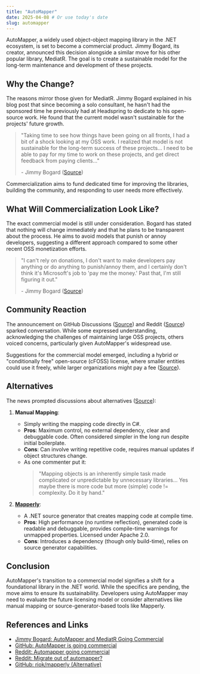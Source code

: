 ```yaml
---
title: "AutoMapper"
date: 2025-04-08 # Or use today's date
slug: automapper
---
```


AutoMapper, a widely used object-object mapping library in the .NET ecosystem, is set to become a commercial product. Jimmy Bogard, its creator, announced this decision alongside a similar move for his other popular library, MediatR. The goal is to create a sustainable model for the long-term maintenance and development of these projects.

## Why the Change?

The reasons mirror those given for MediatR. Jimmy Bogard explained in his blog post that since becoming a solo consultant, he hasn't had the sponsored time he previously had at Headspring to dedicate to his open-source work. He found that the current model wasn't sustainable for the projects' future growth.

> "Taking time to see how things have been going on all fronts, I had a bit of a shock looking at my OSS work. I realized that model is not sustainable for the long-term success of these projects... I need to be able to pay for my time to work on these projects, and get direct feedback from paying clients..."
> 
> \- Jimmy Bogard ([Source](https://www.jimmybogard.com/automapper-and-mediatr-going-commercial/))

Commercialization aims to fund dedicated time for improving the libraries, building the community, and responding to user needs more effectively.

## What Will Commercialization Look Like?

The exact commercial model is still under consideration. Bogard has stated that nothing will change immediately and that he plans to be transparent about the process. He aims to avoid models that punish or annoy developers, suggesting a different approach compared to some other recent OSS monetization efforts.

> "I can't rely on donations, I don't want to make developers pay anything or do anything to punish/annoy them, and I certainly don't think it's Microsoft's job to 'pay me the money.' Past that, I'm still figuring it out."
> 
> \- Jimmy Bogard ([Source](https://www.jimmybogard.com/automapper-and-mediatr-going-commercial/))

## Community Reaction

The announcement on GitHub Discussions ([Source](https://github.com/AutoMapper/AutoMapper/discussions/4536)) and Reddit ([Source](https://www.reddit.com/r/dotnet/comments/1jppsht/automapper_going_commercial/)) sparked conversation. While some expressed understanding, acknowledging the challenges of maintaining large OSS projects, others voiced concerns, particularly given AutoMapper's widespread use.

Suggestions for the commercial model emerged, including a hybrid or "conditionally free" open-source (cFOSS) license, where smaller entities could use it freely, while larger organizations might pay a fee ([Source](https://github.com/AutoMapper/AutoMapper/discussions/4536#discussioncomment-10001004)).

## Alternatives

The news prompted discussions about alternatives ([Source](https://www.reddit.com/r/dotnet/comments/1h2cy10/migrate_out_of_automapper/)):

1.  **Manual Mapping**:
    *   Simply writing the mapping code directly in C#.
    *   **Pros**: Maximum control, no external dependency, clear and debuggable code. Often considered simpler in the long run despite initial boilerplate.
    *   **Cons**: Can involve writing repetitive code, requires manual updates if object structures change.
    *   As one commenter put it:
        > "Mapping objects is an inherently simple task made complicated or unpredictable by unnecessary libraries... Yes maybe there is more code but more (simple) code != complexity. Do it by hand."

2.  **[Mapperly](https://github.com/riok/mapperly)**:
    *   A .NET source generator that creates mapping code at compile time.
    *   **Pros**: High performance (no runtime reflection), generated code is readable and debuggable, provides compile-time warnings for unmapped properties. Licensed under Apache 2.0.
    *   **Cons**: Introduces a dependency (though only build-time), relies on source generator capabilities.

## Conclusion

AutoMapper's transition to a commercial model signifies a shift for a foundational library in the .NET world. While the specifics are pending, the move aims to ensure its sustainability. Developers using AutoMapper may need to evaluate the future licensing model or consider alternatives like manual mapping or source-generator-based tools like Mapperly.

## References and Links

*   [Jimmy Bogard: AutoMapper and MediatR Going Commercial](https://www.jimmybogard.com/automapper-and-mediatr-going-commercial/)
*   [GitHub: AutoMapper is going commercial](https://github.com/AutoMapper/AutoMapper/discussions/4536)
*   [Reddit: Automapper going commercial](https://www.reddit.com/r/dotnet/comments/1jppsht/automapper_going_commercial/)
*   [Reddit: Migrate out of automapper?](https://www.reddit.com/r/dotnet/comments/1h2cy10/migrate_out_of_automapper/)
*   [GitHub: riok/mapperly (Alternative)](https://github.com/riok/mapperly)
